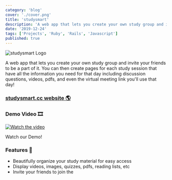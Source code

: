 ```yaml
---
category: 'blog'
cover: './cover.png'
title: 'studysmart'
description: 'A web app that lets you create your own study group and invite your friends to be a part of it.'
date: '2019-12-24'
tags: ['Projects', 'Ruby', 'Rails', 'Javascript']
published: true
---
```


![studysmart Logo](logo-home.png)

A web app that lets you create your own study group and invite your friends to be a part of it. You can then create pages for each study session that have all the information you need for that day including discussion questions, videos, pdfs, and even the virtual meeting link you'll use that day!

### [studysmart.cc website 🌎](https://www.studysmart.cc)

### Demo Video 🎞️

[![Watch the video](youtube-preview.png)](https://youtu.be/UJLkiNNwq4c?t=1009)

Watch our Demo!

### Features 📄

- Beautifully organize your study material for easy access
- Display videos, images, quizzes, pdfs, reading lists, etc
- Invite your friends to join the

